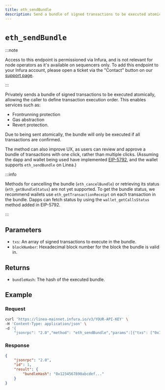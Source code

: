 ```yaml
---
title: eth_sendBundle
description: Send a bundle of signed transactions to be executed atomically.
---
```


# `eth_sendBundle`

:::note

Access to this endpoint is permissioned via Infura, and is not relevant for node operators as it's 
available on sequencers only. To add this endpoint to your Infura account, please open a ticket via 
the "Contact" button on our [support page](https://support.linea.build/).

:::

Privately sends a bundle of signed transactions to be executed atomically, allowing the caller to 
define transaction execution order. This enables services such as:
- Frontrunning protection
- Gas abstraction
- Revert protection.

Due to being sent atomically, the bundle will only be executed if all transactions are confirmed.

The method can also improve UX, as users can review and approve a bundle of transactions with one 
click, rather than multiple clicks. (Assuming the dapp and wallet being used have implemented [EIP-5792](https://eips.ethereum.org/EIPS/eip-5792), 
and the wallet supports `eth_sendBundle` on Linea.)

:::info

Methods for cancelling the bundle (`eth_cancelBundle`) or retrieving its status (`eth_getBundleStatus`) 
are not yet supported. To get the bundle status, we recommend wallets use `eth_getTransactionReceipt` 
on each transaction in the bundle. Dapps can fetch status by using the `wallet_getCallsStatus` 
method added in EIP-5792.

:::

## Parameters

- `txs`: An array of signed transactions to execute in the bundle.
- `blockNumber`: Hexadecimal block number for the block the bundle is valid in.

## Returns

- `bundleHash`: The hash of the executed bundle.

## Example

### Request

```bash
curl 'https://linea-mainnet.infura.io/v3/YOUR-API-KEY' \
-H 'Content-Type: application/json' \
-d '{
    "jsonrpc": "2.0","method": "eth_sendBundle","params":[{"txs": ["0x1234567890abcdef...", "0x1234567890abcdef..."],"blockNumber": "0x123..."}],"id": 1}'
```

### Response

```json
{
    "jsonrpc": "2.0",
    "id": 1,
    "result": {
        "bundleHash": "0x1234567890abcdef..."
    }
}
```
